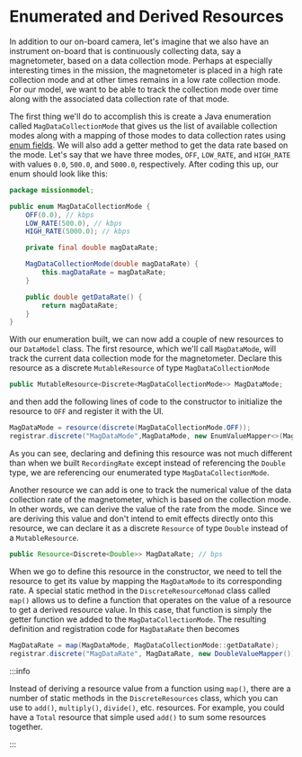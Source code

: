 # Enumerated and Derived Resources

In addition to our on-board camera, let's imagine that we also have an instrument on-board that is continuously collecting data, say a magnetometer, based on a data collection mode. Perhaps at especially interesting times in the mission, the magnetometer is placed in a high rate collection mode and at other times remains in a low rate collection mode. For our model, we want to be able to track the collection mode over time along with the associated data collection rate of that mode.

The first thing we'll do to accomplish this is create a Java enumeration called `MagDataCollectionMode` that gives us the list of available collection modes along with a mapping of those modes to data collection rates using [enum fields](https://issac88.medium.com/java-enum-fields-methods-constructors-3a19256f58b). We will also add a getter method to get the data rate based on the mode. Let's say that we have three modes, `OFF`, `LOW_RATE`, and `HIGH_RATE` with values `0.0`, `500.0`, and `5000.0`, respectively. After coding this up, our enum should look like this:

```java
package missionmodel;

public enum MagDataCollectionMode {
    OFF(0.0), // kbps
    LOW_RATE(500.0), // kbps
    HIGH_RATE(5000.0); // kbps

    private final double magDataRate;

    MagDataCollectionMode(double magDataRate) {
        this.magDataRate = magDataRate;
    }

    public double getDataRate() {
        return magDataRate;
    }
}
```

With our enumeration built, we can now add a couple of new resources to our `DataModel` class. The first resource, which we'll call `MagDataMode`, will track the current data collection mode for the magnetometer. Declare this resource as a discrete `MutableResource` of type `MagDataCollectionMode`

```java
public MutableResource<Discrete<MagDataCollectionMode>> MagDataMode;
```

and then add the following lines of code to the constructor to initialize the resource to `OFF` and register it with the UI.

```java
MagDataMode = resource(discrete(MagDataCollectionMode.OFF));
registrar.discrete("MagDataMode",MagDataMode, new EnumValueMapper<>(MagDataCollectionMode.class));
```

As you can see, declaring and defining this resource was not much different than when we built `RecordingRate` except instead of referencing the `Double` type, we are referencing our enumerated type `MagDataCollectionMode`.

Another resource we can add is one to track the numerical value of the data collection rate of the magnetometer, which is based on the collection mode. In other words, we can derive the value of the rate from the mode. Since we are deriving this value and don't intend to emit effects directly onto this resource, we can declare it as a discrete `Resource` of type `Double` instead of a `MutableResource`.

```java
public Resource<Discrete<Double>> MagDataRate; // bps
```

When we go to define this resource in the constructor, we need to tell the resource to get its value by mapping the `MagDataMode` to its corresponding rate. A special static method in the `DiscreteResourceMonad` class called `map()` allows us to define a function that operates on the value of a resource to get a derived resource value. In this case, that function is simply the getter function we added to the `MagDataCollectionMode`. The resulting definition and registration code for `MagDataRate` then becomes

```java
MagDataRate = map(MagDataMode, MagDataCollectionMode::getDataRate);
registrar.discrete("MagDataRate", MagDataRate, new DoubleValueMapper());
```

:::info

Instead of deriving a resource value from a function using `map()`, there are a number of static methods in the `DiscreteResources` class, which you can use to `add()`, `multiply()`, `divide()`, etc. resources. For example, you could have a `Total` resource that simple used `add()` to sum some resources together.

:::
